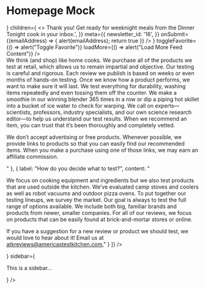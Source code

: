 

<Meta title="Mock/Homepage" />

# Homepage Mock

<Canvas>
  <Story name="Homepage">
    <ContentSidebarLayout
      before={
        <HeroCard
            image={{
              altText: "Warm Cherry Tomatoes",
              url: "https://res.cloudinary.com/hksqkdlah/image/upload/SFS_Broiled_Chicken_with_Gravy_379_rx4dzb.jpg",
            }}
            headline="This dsafdsfasdfIs A Really Really Long Title Your Summer Needs These Three Tomato Sandwichedsdfsdfs"
            authors={[
              {
                id: 156,
                firstName: "Kevin",
                lastName: "Pang",
                image: {
                  altText: "Kevin Pang",
                  url: "https://res.cloudinary.com/hksqkdlah/image/upload/c_fill,dpr_2.0,f_auto,fl_lossy.progressive.strip_profile,g_faces:auto,q_auto:low/AKO%20Articles/Author_Headshots/staff_kevin_pang",
                },
                inactive: false,
              },
              {
                id: 156,
                firstName: "Kevin",
                lastName: "Pang",
                image: {
                  altText: "Kevin Pang",
                  url: "https://res.cloudinary.com/hksqkdlah/image/upload/c_fill,dpr_2.0,f_auto,fl_lossy.progressive.strip_profile,g_faces:auto,q_auto:low/AKO%20Articles/Author_Headshots/staff_kevin_pang",
                },
                inactive: false,
              },
              {
                id: 156,
                firstName: "Kevin",
                lastName: "Pang",
                image: {
                  altText: "Kevin Pang",
                  url: "https://res.cloudinary.com/hksqkdlah/image/upload/c_fill,dpr_2.0,f_auto,fl_lossy.progressive.strip_profile,g_faces:auto,q_auto:low/AKO%20Articles/Author_Headshots/staff_kevin_pang",
                },
                inactive: false,
              },
              {
                id: 156,
                firstName: "Kevin",
                lastName: "Pang",
                image: {
                  altText: "Kevin Pang",
                  url: "https://res.cloudinary.com/hksqkdlah/image/upload/c_fill,dpr_2.0,f_auto,fl_lossy.progressive.strip_profile,g_faces:auto,q_auto:low/AKO%20Articles/Author_Headshots/staff_kevin_pang",
                },
                inactive: false,
              },
            ]}
        />
      }
      children={
        <>
          <ContentFeed
            headline="Dig in, Discover, and Cook"
            feed={[
              {
                cardType: 'standard',
                authors: [
                  {
                    id: 156,
                    firstName: 'Mark',
                    lastName: 'Huxsoll',
                    image:
                    {
                      altText: '',
                      url: 'https://res.cloudinary.com/hksqkdlah/image/upload/c_fill,dpr_2.0,f_auto,fl_lossy.progressive.strip_profile,g_faces:auto,h_40,q_auto:low,w_40/v1/AKO%20Articles/Author_Headshots/staff_mark_huxsoll'
                    },
                    inactive: false,
                  },
                ],
                description: "For a different take on a tougher cut of beef, we applied a tried-and-true technique for cooking steaks: reverse searing. We first cooked the ribs until they were medium-rare—about an hour in a 275-degree oven. Next, we quickly browned them over high heat on the stovetop to create a flavorful crust. Salting the short ribs and letting them sit for at least 2 hours or up to 24 hours before cooking seasoned them all the way through and aided in tenderizing the meat and retaining juices. The slow cook also helped break down the muscle fibers to ensure tenderness. For a luxurious sauce, we dressed up browned butter with shallot, garlic, Worcestershire sauce, and Dijon mustard.",
                id: 1234,
                links: [
                  {
                    url: `/`, 
                    title: "Get the recipe"
                  },
                ],
                image: {
                  altText: '',
                  url: 'https://res.cloudinary.com/hksqkdlah/image/upload/ar_1:1,c_fill,dpr_2.0,f_auto,fl_lossy.progressive.strip_profile,g_faces:auto,q_auto:low,w_344/SFS_SlowRoastedMediumRareBeefShortRibs_33_kdjhyd'
                },
                title: "An innovative method for cooking short ribs results in ribs that eat like luxuriously rich steaks."
              },
            ]}
            emailCard={
              <EmailCaptureCard
                view={{
                  frequency: 'Weekly',
                  days: 'Mondays',
                  title:
                    'Notes From the Test Kitchen',
                  description:
                    'The latest from the test kitchen—our best seasonal recipes, equipment reviews, cooking advice, and behind-the-scenes spotlights of our cast, crew, and staff.',
                  successText:
                    '<strong>Thank you!</strong> Get ready for weeknight meals from the Dinner Tonight cook in your inbox.',
                }}
                meta={{
                  newsletter_id: '16',
                }}
                onSubmit={(emailAddress) => { 
                  alert(emailAddress);
                  return true
                }}
              />
            }
            toggleFavorite={() => alert("Toggle Favorite")}
            loadMore={() => alert("Load More Feed Content")}
          />
          <Section parentColumn="5-8" bgColorName="white">
            <Accordion
              title="Failproof Recipes for Curious, Creative Cooks"
              description="<p>Our recipes are tested dozens of times in our test kitchen until we know how and why they work. (They’re also tested by at-home volunteer recipe testers.) When you cook with our recipes and resources, you’ll become a better cook. Guaranteed. Have questions that aren’t answered here? <a href='#'>Contact us</a>.</p>"
              sections={[
                {
                  label: "Who exactly reviews all of these products?",
                content: "We have a dedicated team of 10 full-time product reviewers and editors. In previous lives we were newspaper reporters, professional bakers, cookbook editors, farmers, bartenders, and restaurant cooks—and we even count an epidemiologist among us. We believe the right kitchen equipment and ingredients can make your life better."
                },
                {
                  label: "Why should I trust you?",
                  content: "<p>We think (and shop) like home cooks. We purchase all of the products we test at retail, which allows us to remain impartial and objective. Our testing is careful and rigorous. Each review we publish is based on weeks or even months of hands-on testing. Once we know how a product performs, we want to make sure it will last. We test everything for durability, washing items repeatedly and even tossing them off the counter. We make a smoothie in our winning blender 365 times in a row or dip a piping hot skillet into a bucket of ice water to check for warping. We call on experts—scientists, professors, industry specialists, and our own science research editor—to help us understand our test results. When we recommend an item, you can trust that it’s been thoroughly and completely vetted.</p><p>We don’t accept advertising or free products. Whenever possible, we provide links to products so that you can easily find our recommended items. When you make a purchase using one of those links, we may earn an affiliate commission.</p>"
                },
                {
                  label: "How do you decide what to test?",
                  content: "<p>We focus on cooking equipment and ingredients but we also test products that are used outside the kitchen. We’ve evaluated camp stoves and coolers as well as robot vacuums and outdoor pizza ovens. To put together our testing lineups, we survey the market. Our goal is always to test the full range of options available. We include both big, familiar brands and products from newer, smaller companies. For all of our reviews, we focus on products that can be easily found at brick-and-mortar stores or online.</p><p>If you have a suggestion for a new review or product we should test, we would love to hear about it! Email us at <a href='#'>atkreviews@americastestkitchen.com.</a>"
                }
              ]}
            />
          </Section>
        </>
      }
      sidebar={
        <p>This is a sidebar…</p>
      }
    />
  </Story>
</Canvas>


